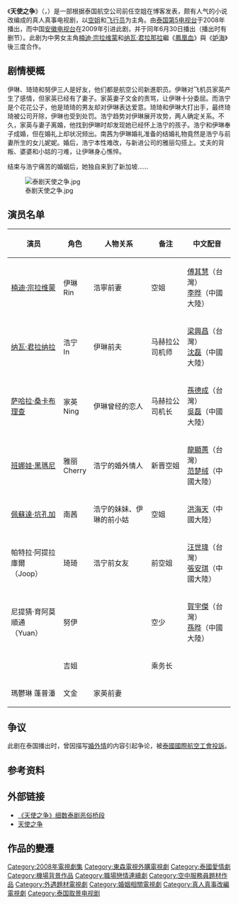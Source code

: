 {{電視節目信息框
| 名稱 = 天使之争
| 原名 = สงครามนางฟ้า
| 圖片 = [[File:天使之争.jpg|200px]]
| 圖说 = 
| 原創 = 
| 演出 = [[楠迪·宗拉维蒙|楠迪·宗拉维蒙]]<br>[[纳瓦·君拉纳拉|纳瓦·君拉纳拉]]<br>[[萨哈拉·桑卡布理查|萨哈拉·桑卡布理查]]<br>[[班娜娃·黑瑪尼|班娜娃·黑瑪尼]]
| 國家 = {{模板:THA}}
| 語言 = [[泰语|泰语]]
| 季數 = 
| 集數 = 
| 每集列表   = 
| 頻道 = {{flagicon|Thailand}}[[泰國第5電視臺|5頻道]]
| 視頻制式 = 
| 音頻制式 = 
| 開始 = 2008年1月8日
| 結束 = 2008年3月7日
| 中國大陸名稱 = 天使之争
| 臺灣名稱 = 天使之爭
| 港澳名稱 = 
| 官方網站 = 
| imdb_id = 
| tv_com_id  = 
}}

《'''天使之争'''》（{{lang-th|สงครามนางฟ้า}}，{{lang-en|Battle of Angels}}）是一部根据泰国航空公司前任空姐在博客发表，颇有人气的小说改编成的真人真事电视剧，以[[空姐|空姐]]和[[飞行员|飞行员]]为主角。由[[泰国第5电视台|泰国第5电视台]]于2008年播出，而中国[[安徽电视台|安徽电视台]]在2009年引进此剧，并于同年6月30日播出（播出时有删节）。此剧为中男女主角[[楠迪·宗拉维蒙|楠迪·宗拉维蒙]]和[[纳瓦·君拉那拉|纳瓦·君拉那拉]]繼《[[鳳凰血|鳳凰血]]》與《[[妒海|妒海]]》後三度合作。

== 剧情梗概 ==
伊琳、琦琦和努伊三人是好友，他们都是航空公司新進职员。伊琳对飞机员家英产生了感情，但家英已经有了妻子。家英妻子文金的责骂，让伊琳十分委屈。而浩宁是个花花公子，他是琦琦的男友却对伊琳表达爱意。琦琦和伊琳大打出手，最终琦琦被公司开除，伊琳也受到处罚。浩宁趋势对伊琳展开攻势，两人确定关系。不久，家英与妻子离婚，他找到伊琳时却发现她已经怀上浩宁的孩子。浩宁和伊琳奉子成婚，但在婚礼上却状况频出。南茜为伊琳婚礼准备的结婚礼物竟然是浩宁与前妻所生的女儿妮妮。婚后，浩宁本性难改，与新进公司的雅丽勾搭上。丈夫的背叛、婆婆和小姑的刁难，让伊琳身心憔悴。

结束与浩宁痛苦的婚姻后，她独自来到了新加坡......

[[File:泰剧天使之争.jpg|right]]

== 演员名单 ==
{| class="wikitable" style="text-align:center;"
|- 
! 演员 !! 角色 !! 人物关系 !!备注!!中文配音
|- 
|[[楠迪·宗拉维蒙|楠迪·宗拉维蒙]]|| 伊琳<br>Rin || 浩寧前妻  ||空姐||[[傅其慧|傅其慧]]（台灣）<br>[[李晔|李晔]]（中國大陸）
|- 
|[[纳瓦·君拉纳拉|纳瓦·君拉纳拉]]|| 浩宁<br>In || 伊琳前夫 || 马赫拉公司机师 ||[[梁興昌|梁興昌]]（台灣）<br>[[沈磊|沈磊]]（中國大陸）
|- 
|[[萨哈拉·桑卡布理查|萨哈拉·桑卡布理查]]||家英<br>Ning   || 伊琳曾经的恋人 ||马赫拉公司机长||[[孫德成|孫德成]]（台灣）<br>[[吳磊|吳磊]]（中國大陸）
|- 
| [[班娜娃·黑瑪尼|班娜娃·黑瑪尼]] || 雅丽<br>Cherry|| 浩宁的婚外情人 ||新晋空姐||[[龍顯蕙|龍顯蕙]]（台灣）<br>[[范楚绒|范楚绒]]（中國大陸）
|- 
| [[佩蘇達·坑孔加|佩蘇達·坑孔加]] ||南茜 || 浩宁的妹妹、伊琳的前小姑 ||空姐||[[洪海天|洪海天]]（中國大陸）
|- 
| 帕特拉·阿提拉庫爾<br>（Joop）||琦琦||浩宁前女友 ||前空姐||[[汪世瑋|汪世瑋]]（台灣）<br>[[张安琪_(主播)|張安琪]]（中國大陸）
|- 
| 尼提猜·育阿莫順通<br>（Yuan） ||努伊 ||  ||空少||[[賀宇傑|賀宇傑]]（台灣）<br> [[孫晔|孫晔]]（中國大陸）
|- 
| ||吉姐|| || 乘务长||
|- 
| 瑪鬱琳 蓬普潘 ||文金|| 家英前妻 ||||
|}

== 争议 ==
此剧在泰国播出时，曾因描写[[婚外情|婚外情]]的内容引起争论，被[[泰國國際航空|泰國國際航空]][[工會|工會]][[投訴|投訴]]。

==参考资料 ==
{{reflist}}

== 外部链接 ==
* [http://gb.cri.cn/27224/2009/07/24/Zt114s2571754.htm 《天使之争》细数泰剧恶俗桥段]{{Wayback|url=http://gb.cri.cn/27224/2009/07/24/Zt114s2571754.htm |date=20160304134814 }}
* [https://web.archive.org/web/20171205194731/http://blog.ebc.net.tw/apps/angels/ 天使之争]

== 作品的變遷 ==
{{電視節目的變遷
| 電視台={{flagicon|Taiwan}} 台灣 [[東森戲劇台|東森戲劇台]]
| 播放檔次=週一至週五 05:00 - 06:00
| 節目名稱=天使之争<br />（2013.07.22 - 2013.08.30）
| 上一節目=[[荊棘花|荊棘花]]<br>（重播）
| 下一節目=[[未定|未定]]<br />（2013.09.02 - 2013.）
}}

{{電視節目的變遷
| 電視台={{flagicon|Taiwan}} 台灣 [[東森戲劇台|東森戲劇台]]'''經典劇場'''
| 播放檔次=週一至週五 17:00 - 18:00
| 節目名稱=天使之争<br />（2011.10.24 - 2011.12.2）
| 上一節目=[[金枝玉葉向錢衝|金枝玉葉向錢衝]]<br />（ - 2011.10.21）
| 下一節目=[[出逃的公主|公主的男人]]<br />（2011.12.3 - ）
}}

{{電視節目的變遷
| 電視台={{flagicon|Taiwan}} 台灣 [[超級電視台|超級電視台]]
| 播放檔次=週一至週五 09:30 - 10:30
| 節目名稱=天使之争<br />（2015.9.7 - 2015.10.16）
| 上一節目=[[私房話老實說|私房話老實說]]<br>（09:00 - 10:00）<br />（2015.7.13 - 2015.9.4）<hr>[[海綿寶寶|海綿寶寶]]<br>（10:00 - 10:30）<br />（2015.7.13 - 2015.9.4）
| 下一節目=[[食在有健康|食在有健康]]<br/>（2015.10.19 - ）
}}
{{安徽卫視電視劇}}

[[Category:2008年電視劇集|Category:2008年電視劇集]]
[[Category:東森電視外購電視劇|Category:東森電視外購電視劇]]
[[Category:泰國愛情劇|Category:泰國愛情劇]]
[[Category:機場背景作品|Category:機場背景作品]]
[[Category:職場戀情連續劇|Category:職場戀情連續劇]]
[[Category:空中服務員題材作品|Category:空中服務員題材作品]]
[[Category:外遇題材電視劇|Category:外遇題材電視劇]]
[[Category:婚姻相關電視劇|Category:婚姻相關電視劇]]
[[Category:真人真事改編電視劇|Category:真人真事改編電視劇]]
[[Category:泰国取景电视剧|Category:泰国取景电视剧]]